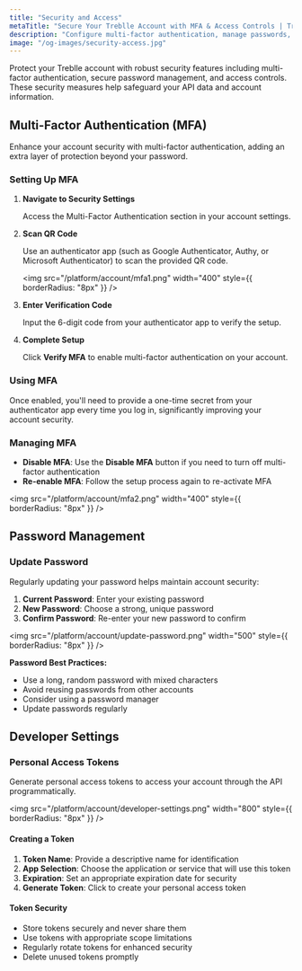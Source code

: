 ```yaml
---
title: "Security and Access"
metaTitle: "Secure Your Treblle Account with MFA & Access Controls | Treblle Docs"
description: "Configure multi-factor authentication, manage passwords, generate API tokens, and control access to your Treblle account with advanced security features."
image: "/og-images/security-access.jpg"
---
```


Protect your Treblle account with robust security features including multi-factor authentication, secure password management, and access controls. These security measures help safeguard your API data and account information.

## Multi-Factor Authentication (MFA)

Enhance your account security with multi-factor authentication, adding an extra layer of protection beyond your password.

### Setting Up MFA

1. **Navigate to Security Settings**
   
   Access the Multi-Factor Authentication section in your account settings.

2. **Scan QR Code**
   
   Use an authenticator app (such as Google Authenticator, Authy, or Microsoft Authenticator) to scan the provided QR code.

   <img
     src="/platform/account/mfa1.png"
     width="400"
     style={{ borderRadius: "8px" }}
   />

3. **Enter Verification Code**
   
   Input the 6-digit code from your authenticator app to verify the setup.

4. **Complete Setup**
   
   Click **Verify MFA** to enable multi-factor authentication on your account.

### Using MFA

Once enabled, you'll need to provide a one-time secret from your authenticator app every time you log in, significantly improving your account security.

### Managing MFA

- **Disable MFA**: Use the **Disable MFA** button if you need to turn off multi-factor authentication
- **Re-enable MFA**: Follow the setup process again to re-activate MFA

<img
  src="/platform/account/mfa2.png"
  width="400"
  style={{ borderRadius: "8px" }}
/>

## Password Management

### Update Password

Regularly updating your password helps maintain account security:

1. **Current Password**: Enter your existing password
2. **New Password**: Choose a strong, unique password
3. **Confirm Password**: Re-enter your new password to confirm

<img
  src="/platform/account/update-password.png"
  width="500"
  style={{ borderRadius: "8px" }}
/>

**Password Best Practices:**
- Use a long, random password with mixed characters
- Avoid reusing passwords from other accounts
- Consider using a password manager
- Update passwords regularly

## Developer Settings

### Personal Access Tokens

Generate personal access tokens to access your account through the API programmatically.

<img
  src="/platform/account/developer-settings.png"
  width="800"
  style={{ borderRadius: "8px" }}
/>

#### Creating a Token

1. **Token Name**: Provide a descriptive name for identification
2. **App Selection**: Choose the application or service that will use this token
3. **Expiration**: Set an appropriate expiration date for security
4. **Generate Token**: Click to create your personal access token

#### Token Security

- Store tokens securely and never share them
- Use tokens with appropriate scope limitations
- Regularly rotate tokens for enhanced security
- Delete unused tokens promptly